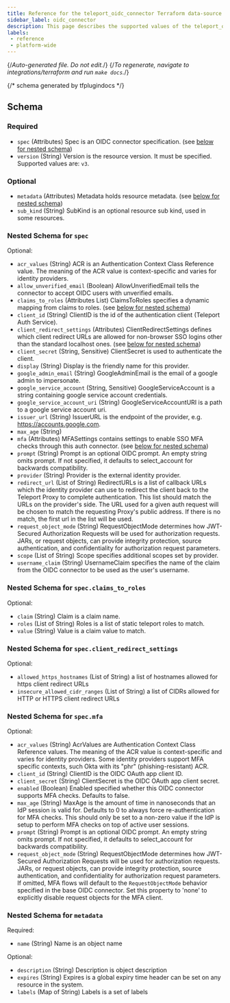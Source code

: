 ```yaml
---
title: Reference for the teleport_oidc_connector Terraform data-source
sidebar_label: oidc_connector
description: This page describes the supported values of the teleport_oidc_connector data-source of the Teleport Terraform provider.
labels:
 - reference
 - platform-wide
---
```


{/*Auto-generated file. Do not edit.*/}
{/*To regenerate, navigate to integrations/terraform and run `make docs`.*/}





{/*  schema generated by tfplugindocs */}
## Schema

### Required

- `spec` (Attributes) Spec is an OIDC connector specification. (see [below for nested schema](#nested-schema-for-spec))
- `version` (String) Version is the resource version. It must be specified. Supported values are: `v3`.

### Optional

- `metadata` (Attributes) Metadata holds resource metadata. (see [below for nested schema](#nested-schema-for-metadata))
- `sub_kind` (String) SubKind is an optional resource sub kind, used in some resources.

### Nested Schema for `spec`

Optional:

- `acr_values` (String) ACR is an Authentication Context Class Reference value. The meaning of the ACR value is context-specific and varies for identity providers.
- `allow_unverified_email` (Boolean) AllowUnverifiedEmail tells the connector to accept OIDC users with unverified emails.
- `claims_to_roles` (Attributes List) ClaimsToRoles specifies a dynamic mapping from claims to roles. (see [below for nested schema](#nested-schema-for-specclaims_to_roles))
- `client_id` (String) ClientID is the id of the authentication client (Teleport Auth Service).
- `client_redirect_settings` (Attributes) ClientRedirectSettings defines which client redirect URLs are allowed for non-browser SSO logins other than the standard localhost ones. (see [below for nested schema](#nested-schema-for-specclient_redirect_settings))
- `client_secret` (String, Sensitive) ClientSecret is used to authenticate the client.
- `display` (String) Display is the friendly name for this provider.
- `google_admin_email` (String) GoogleAdminEmail is the email of a google admin to impersonate.
- `google_service_account` (String, Sensitive) GoogleServiceAccount is a string containing google service account credentials.
- `google_service_account_uri` (String) GoogleServiceAccountURI is a path to a google service account uri.
- `issuer_url` (String) IssuerURL is the endpoint of the provider, e.g. https://accounts.google.com.
- `max_age` (String)
- `mfa` (Attributes) MFASettings contains settings to enable SSO MFA checks through this auth connector. (see [below for nested schema](#nested-schema-for-specmfa))
- `prompt` (String) Prompt is an optional OIDC prompt. An empty string omits prompt. If not specified, it defaults to select_account for backwards compatibility.
- `provider` (String) Provider is the external identity provider.
- `redirect_url` (List of String) RedirectURLs is a list of callback URLs which the identity provider can use to redirect the client back to the Teleport Proxy to complete authentication. This list should match the URLs on the provider's side. The URL used for a given auth request will be chosen to match the requesting Proxy's public address. If there is no match, the first url in the list will be used.
- `request_object_mode` (String) RequestObjectMode determines how JWT-Secured Authorization Requests will be used for authorization requests. JARs, or request objects, can provide integrity protection, source authentication, and confidentiality for authorization request parameters.
- `scope` (List of String) Scope specifies additional scopes set by provider.
- `username_claim` (String) UsernameClaim specifies the name of the claim from the OIDC connector to be used as the user's username.

### Nested Schema for `spec.claims_to_roles`

Optional:

- `claim` (String) Claim is a claim name.
- `roles` (List of String) Roles is a list of static teleport roles to match.
- `value` (String) Value is a claim value to match.


### Nested Schema for `spec.client_redirect_settings`

Optional:

- `allowed_https_hostnames` (List of String) a list of hostnames allowed for https client redirect URLs
- `insecure_allowed_cidr_ranges` (List of String) a list of CIDRs allowed for HTTP or HTTPS client redirect URLs


### Nested Schema for `spec.mfa`

Optional:

- `acr_values` (String) AcrValues are Authentication Context Class Reference values. The meaning of the ACR value is context-specific and varies for identity providers. Some identity providers support MFA specific contexts, such Okta with its "phr" (phishing-resistant) ACR.
- `client_id` (String) ClientID is the OIDC OAuth app client ID.
- `client_secret` (String) ClientSecret is the OIDC OAuth app client secret.
- `enabled` (Boolean) Enabled specified whether this OIDC connector supports MFA checks. Defaults to false.
- `max_age` (String) MaxAge is the amount of time in nanoseconds that an IdP session is valid for. Defaults to 0 to always force re-authentication for MFA checks. This should only be set to a non-zero value if the IdP is setup to perform MFA checks on top of active user sessions.
- `prompt` (String) Prompt is an optional OIDC prompt. An empty string omits prompt. If not specified, it defaults to select_account for backwards compatibility.
- `request_object_mode` (String) RequestObjectMode determines how JWT-Secured Authorization Requests will be used for authorization requests. JARs, or request objects, can provide integrity protection, source authentication, and confidentiality for authorization request parameters. If omitted, MFA flows will default to the `RequestObjectMode` behavior specified in the base OIDC connector. Set this property to 'none' to explicitly disable request objects for the MFA client.



### Nested Schema for `metadata`

Required:

- `name` (String) Name is an object name

Optional:

- `description` (String) Description is object description
- `expires` (String) Expires is a global expiry time header can be set on any resource in the system.
- `labels` (Map of String) Labels is a set of labels

